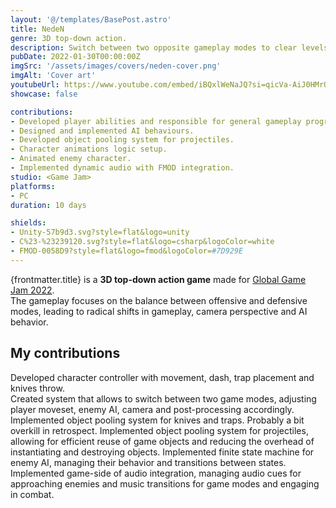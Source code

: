 ```yaml
---
layout: '@/templates/BasePost.astro'
title: NedeN
genre: 3D top-down action.
description: Switch between two opposite gameplay modes to clear levels from enemies.
pubDate: 2022-01-30T00:00:00Z
imgSrc: '/assets/images/covers/neden-cover.png'
imgAlt: 'Cover art'
youtubeUrl: https://www.youtube.com/embed/iBQxlWeNaJQ?si=qicVa-AiJ0HMrQSi
showcase: false

contributions:
- Developed player abilities and responsible for general gameplay programming.
- Designed and implemented AI behaviours.
- Developed object pooling system for projectiles.
- Character animations logic setup.
- Animated enemy character.
- Implemented dynamic audio with FMOD integration.
studio: <Game Jam>
platforms:
- PC
duration: 10 days

shields:
- Unity-57b9d3.svg?style=flat&logo=unity
- C%23-%23239120.svg?style=flat&logo=csharp&logoColor=white
- FMOD-0058D9?style=flat&logo=fmod&logoColor=#7D929E
---
```


{frontmatter.title} is a **3D top-down action game** made for [Global Game Jam 2022](https://v3.globalgamejam.org/2022/games/neden-3).<br/>
The gameplay focuses on the balance between offensive and defensive modes, leading to radical shifts in gameplay, camera perspective and AI behavior.

<StoreLinkBanner
  gitHubUrl='https://github.com/ironcutter24/GGJ-2022'
  itchUrl='https://ironcutter24.itch.io/neden'
/>

<ProjectDetails
  role='Lead Programmer'
  company={frontmatter.studio}
  platforms={frontmatter.platforms}
  time={frontmatter.duration}
/>

## My contributions

<Collapsible title="Gameplay programming">
Developed character controller with movement, dash, trap placement and knives throw.<br/>
Created system that allows to switch between two game modes, adjusting player moveset, enemy AI, camera and post-processing accordingly.<br/>
Implemented object pooling system for knives and traps. Probably a bit overkill in retrospect.
</Collapsible>

<Collapsible title="Object pooling system">
Implemented object pooling system for projectiles, allowing for efficient reuse of game objects and reducing the overhead of instantiating and destroying objects.
</Collapsible>

<Collapsible title="Enemy AI (FSM)">
Implemented finite state machine for enemy AI, managing their behavior and transitions between states.
</Collapsible>

<Collapsible title="Dynamic audio integration">
<EmbedVideo url="https://www.youtube.com/embed/b6YrhRlrm2w?si=YSAT3UcV5MSHEs8F" />
Implemented game-side of audio integration, managing audio cues for approaching enemies and music transitions for game modes and engaging in combat.
</Collapsible>
